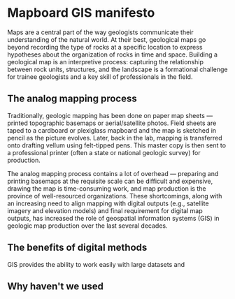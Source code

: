 
# Mapboard GIS manifesto

Maps are a central part of the way geologists communicate their understanding
of the natural world. At their best, geological maps go beyond recording the
type of rocks at a specific location to express hypotheses about the
organization of rocks in time and space. Building a geological map is an
interpretive process: capturing the relationship between rock units,
structures, and the landscape is a formational challenge for trainee
geologists and a key skill of professionals in the field.

## The analog mapping process

Traditionally, geologic mapping has been done on paper map sheets — printed
topographic basemaps or aerial/satellite photos. Field sheets are taped to a
cardboard or plexiglass mapboard and the map is sketched in pencil as the
picture evolves. Later, back in the lab, mapping is transferred onto drafting
vellum using felt-tipped pens. This master copy is then sent to a
professional printer (often a state or national geologic survey) for
production.

The analog mapping process contains a lot of overhead — preparing and
printing basemaps at the requisite scale can be difficult and expensive,
drawing the map is time-consuming work, and map production is the province of
well-resourced organizations. These shortcomings, along with an increasing
need to align mapping with digital outputs (e.g., satellite imagery and
elevation models) and final requirement for digital map outputs, has
increased the role of geospatial information systems (GIS) in geologic map
production over the last several decades.

## The benefits of digital methods
 
GIS provides the ability
to work easily with large datasets and 

## Why haven't we used 
